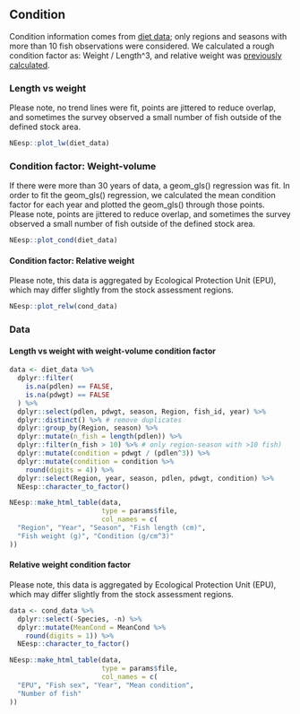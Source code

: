 ## Condition

Condition information comes from [diet data](https://github.com/Laurels1/Condition/blob/master/data/allfh.RData); only regions and seasons with more than 10 fish observations were considered. We calculated a rough condition factor as: Weight / Length^3, and relative weight was [previously calculated](https://github.com/Laurels1/Condition/tree/master/data).

### Length vs weight 

Please note, no trend lines were fit, points are jittered to reduce overlap, and sometimes the survey observed a small number of fish outside of the defined stock area.


```r
NEesp::plot_lw(diet_data)
```


### Condition factor: Weight-volume 

If there were more than 30 years of data, a geom_gls() regression was fit. In order to fit the geom_gls() regression, we calculated the mean condition factor for each year and plotted the geom_gls() through those points. Please note, points are jittered to reduce overlap, and sometimes the survey observed a small number of fish outside of the defined stock area.


```r
NEesp::plot_cond(diet_data)
```


#### Condition factor: Relative weight 

Please note, this data is aggregated by Ecological Protection Unit (EPU), which may differ slightly from the stock assessment regions.


```r
NEesp::plot_relw(cond_data)
```


### Data

#### Length vs weight with weight-volume condition factor {-}
```r
data <- diet_data %>%
  dplyr::filter(
    is.na(pdlen) == FALSE,
    is.na(pdwgt) == FALSE
  ) %>%
  dplyr::select(pdlen, pdwgt, season, Region, fish_id, year) %>%
  dplyr::distinct() %>% # remove duplicates
  dplyr::group_by(Region, season) %>%
  dplyr::mutate(n_fish = length(pdlen)) %>%
  dplyr::filter(n_fish > 10) %>% # only region-season with >10 fish)
  dplyr::mutate(condition = pdwgt / (pdlen^3)) %>%
  dplyr::mutate(condition = condition %>%
    round(digits = 4)) %>%
  dplyr::select(Region, year, season, pdlen, pdwgt, condition) %>%
  NEesp::character_to_factor()

NEesp::make_html_table(data,
                       type = params$file,
                       col_names = c(
  "Region", "Year", "Season", "Fish length (cm)",
  "Fish weight (g)", "Condition (g/cm^3)"
))
```

#### Relative weight condition factor {-}

Please note, this data is aggregated by Ecological Protection Unit (EPU), which may differ slightly from the stock assessment regions.
```r
data <- cond_data %>%
  dplyr::select(-Species, -n) %>%
  dplyr::mutate(MeanCond = MeanCond %>%
    round(digits = 1)) %>%
  NEesp::character_to_factor()

NEesp::make_html_table(data,
                       type = params$file,
                       col_names = c(
  "EPU", "Fish sex", "Year", "Mean condition",
  "Number of fish"
))
```
